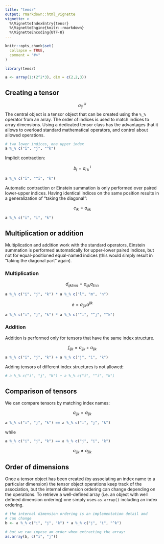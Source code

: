 ```yaml
---
title: "tensr"
output: rmarkdown::html_vignette
vignette: >
  %\VignetteIndexEntry{tensr}
  %\VignetteEngine{knitr::rmarkdown}
  %\VignetteEncoding{UTF-8}
---
```


```r
knitr::opts_chunk$set(
  collapse = TRUE,
  comment = "#>"
)
```

```r
library(tensr)

a <- array(1:(2^2*3), dim = c(2,2,3))

```

## Creating a tensor

$$
a_{ij}^{\;\;k}
$$
The central object is a tensor object that can be created using the `%_%` operator from an array. The order of indices is used to match indices to array dimensions. Using a dedicated tensor class has the advantages that it allows to overload standard mathematical operators, and control about allowed operations.

```r
# two lower indices, one upper index
a %_% c("i", "j", "^k")
```

Implicit contraction:

$$
b_j=a_{i\;k}^{\;i}
$$

```r
a %_% c("i", "^i", "k")
```

Automatic contraction or Einstein summation is only performed over paired lower-upper indices. Having identical indices on the same position results in a generalization of "taking the diagonal":

$$
c_{ik}=a_{iik}
$$

```r
a %_% c("i", "i", "k")
```

## Multiplication or addition

Multiplication and addition work with the standard operators, Einstein summation is performed automatically for upper-lower paired indices, but not for equal-positioned equal-named indices (this would simply result in "taking the diagonal part" again).

### Multiplication

$$
d_{ijklmn}=a_{ijk}a_{lmn}
$$

```r
a %_% c("i", "j", "k") * a %_% c("l", "m", "n")
```

$$
e=a_{ijk}a^{ijk}
$$

```r
a %_% c("i", "j", "k") * a %_% c("^i", "^j", "^k")
```

### Addition

Addition is performed only for tensors that have the same index structure.

$$
f_{ijk} = a_{ijk} + a_{ijk}
$$

```r
a %_% c("i", "j", "k") + a %_% c("j", "i", "k")
```

Adding tensors of different index structures is not allowed:

```r
# a %_% c("i", "j", "k") + a %_% c("i", "^i", "k")
```

## Comparison of tensors

We can compare tensors by matching index names:

$$
a_{ijk} = a_{ijk}
$$

```r
a %_% c("i", "j", "k") == a %_% c("i", "j", "k")
```

while

```r
a %_% c("i", "j", "k") == a %_% c("j", "i", "k")
```

$$
a_{ijk} \neq a_{jik}
$$


## Order of dimensions

Once a tensor object has been created (by associating an index name to a particular dimension) the tensor object operations keep track of the association, but the internal dimension ordering can change depending on the operations. To retrieve a well-defined array (i.e. an object with well defined dimension ordering) one simply uses `as.array()` including an index ordering.

```r
# the internal dimension ordering is an implementation detail and
# can change
b <- a %_% c("i", "j", "k") * a %_% c("j", "i", "^k")

# but we can impose an order when extracting the array:
as.array(b, c("i", "j"))
```

